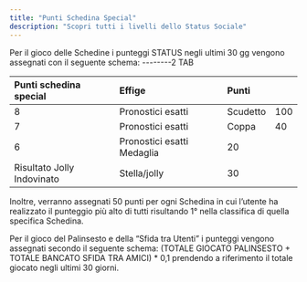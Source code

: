 ```yaml
---
title: "Punti Schedina Special"
description: "Scopri tutti i livelli dello Status Sociale"
---
```


Per il gioco delle Schedine i punteggi STATUS negli ultimi 30 gg vengono assegnati con il seguente schema: --------2 TAB

| **Punti schedina special** | **Effige**                 | **Punti** |     |
| :------------------------- | :------------------------- | :-------- | --- |
| 8                          | Pronostici esatti          | Scudetto  | 100 |
| 7                          | Pronostici esatti          | Coppa     | 40  |
| 6                          | Pronostici esatti Medaglia | 20        |     |
| Risultato Jolly Indovinato | Stella/jolly               | 30        |     |

Inoltre, verranno assegnati 50 punti per ogni Schedina in cui l’utente ha realizzato il punteggio più alto di tutti risultando 1° nella classifica di quella specifica Schedina.

Per il gioco del Palinsesto e della “Sfida tra Utenti” i punteggi vengono assegnati secondo il seguente schema: (TOTALE GIOCATO PALINSESTO + TOTALE BANCATO SFIDA TRA AMICI) \* 0,1 prendendo a riferimento il totale giocato negli ultimi 30 giorni.